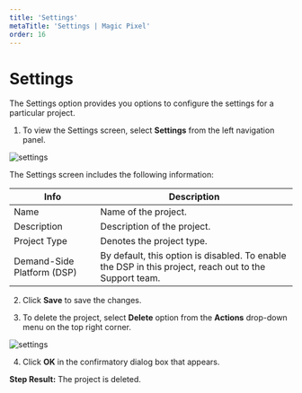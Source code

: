 ---
title: 'Settings'
metaTitle: 'Settings | Magic Pixel'
order: 16
---

# Settings

The Settings option provides you options to configure the settings for a particular project.

1.	To view the Settings screen, select **Settings** from the left navigation panel.

![settings](/images/settingsimages/settings.png)

The Settings screen includes the following information:

| Info   | Description | 
| ----------- | ----------- | 
| Name | Name of the project. |
|Description | Description of the project. |
| Project Type | Denotes the project type.| 
| Demand-Side Platform (DSP) | By default, this option is disabled. To enable the DSP in this project, reach out to the Support team. |

2. Click **Save** to save the changes.

3. To delete the project, select **Delete** option from the **Actions** drop-down menu on the top right corner.

![settings](/images/settingsimages/info.png)

4.	Click **OK** in the confirmatory dialog box that appears.

**Step Result:** The project is deleted.
